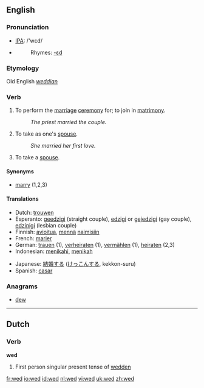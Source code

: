 ==English==

===Pronunciation===
*[[w:IPA|IPA]]: /'wεd/
*{{audio|en-us-wed.ogg|Audio (US)}}
*:Rhymes: [[Rhymes:English:-ɛd|-ɛd]]
===Etymology===
Old English ''[[weddian]]''
===Verb===
{{irregverb|'''to wed'''|'''[[weds]]'''|'''wed '''or''' [[wedded]]'''|'''wed '''or''' [[wedded]]'''|'''[[wedding]]'''}}

# {{transitive}} To perform the [[marriage]] [[ceremony]] for; to join in [[matrimony]].
#:''The priest married the couple.''
# {{transitive}} To take as one's [[spouse]].
#:''She married her first love.''
# {{intransitive}} To take a [[spouse]].
====Synonyms====
*[[marry]] (1,2,3)

====Translations====
{{top}}
*Dutch: [[trouwen]]
*Esperanto: [[geedzigi]] (straight couple), [[edzigi]] or [[gejedzigi]] (gay couple), [[edzinigi]] (lesbian couple)
*Finnish: [[avioitua]], [[mennä]] [[naimisiin]]
*French: [[marier]]
*German: [[trauen]] (1), [[verheiraten]] (1), [[vermählen]] (1), [[heiraten]] (2,3)
*Indonesian: [[nikah|menikahi]], [[nikah|menikah]]
{{mid}}
*Japanese: [[結婚]]する ([[けっこん]]する, kekkon-suru)
*Spanish: [[casar]]
{{bottom}}

===Anagrams===
*[[dew]]

----
==Dutch==

===Verb===
'''wed'''

# First person singular present tense of [[wedden]]

[[fr:wed]]
[[io:wed]]
[[id:wed]]
[[nl:wed]]
[[vi:wed]]
[[uk:wed]]
[[zh:wed]]